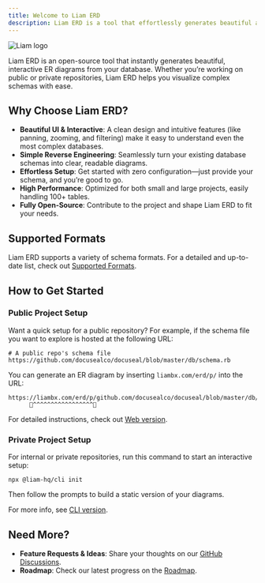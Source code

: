 ```yaml
---
title: Welcome to Liam ERD
description: Liam ERD is a tool that effortlessly generates beautiful and easy-to-read ER diagrams.
---
```



![Liam logo](/images/liam_erd.png)

Liam ERD is an open-source tool that instantly generates beautiful, interactive ER diagrams from your database. Whether you’re working on public or private repositories, Liam ERD helps you visualize complex schemas with ease.

## Why Choose Liam ERD?

- **Beautiful UI & Interactive**: A clean design and intuitive features (like panning, zooming, and filtering) make it easy to understand even the most complex databases.
- **Simple Reverse Engineering**: Seamlessly turn your existing database schemas into clear, readable diagrams.
- **Effortless Setup**: Get started with zero configuration—just provide your schema, and you’re good to go.
- **High Performance**: Optimized for both small and large projects, easily handling 100+ tables.
- **Fully Open-Source**: Contribute to the project and shape Liam ERD to fit your needs.

## Supported Formats

Liam ERD supports a variety of schema formats. For a detailed and up-to-date list, check out [Supported Formats](/docs/parser/supported-formats).

## How to Get Started

### Public Project Setup

Want a quick setup for a public repository?
For example, if the schema file you want to explore is hosted at the following URL:

```
# A public repo's schema file
https://github.com/docusealco/docuseal/blob/master/db/schema.rb
```

You can generate an ER diagram by inserting `liambx.com/erd/p/` into the URL:

```
https://liambx.com/erd/p/github.com/docusealco/docuseal/blob/master/db/schema.rb
      👾^^^^^^^^^^^^^^^^^👾
```

For detailed instructions, check out [Web version](/docs/web).

### Private Project Setup

For internal or private repositories, run this command to start an interactive setup:

```npm
npx @liam-hq/cli init
```

Then follow the prompts to build a static version of your diagrams.

For more info, see [CLI version](/docs/cli).

## Need More?

- **Feature Requests & Ideas**: Share your thoughts on our [GitHub Discussions](https://github.com/liam-hq/liam/discussions).
- **Roadmap**: Check our latest progress on the [Roadmap](https://github.com/orgs/liam-hq/projects/1/views/1).
